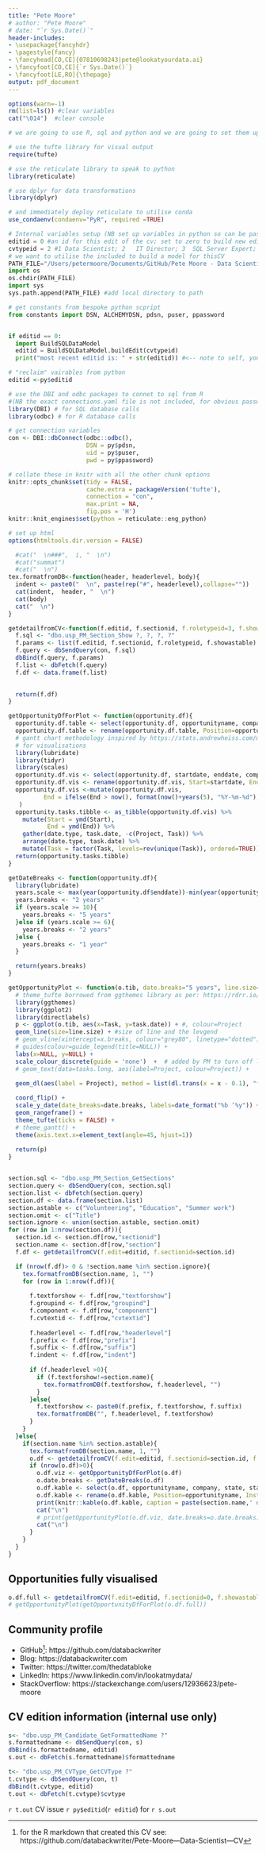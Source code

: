 ```yaml
---
title: "Pete Moore"
# author: "Pete Moore"
# date: "`r Sys.Date()`"
header-includes:
- \usepackage{fancyhdr}
- \pagestyle{fancy}
- \fancyhead[CO,CE]{07810698243|pete@lookatyourdata.ai}
- \fancyfoot[CO,CE]{`r Sys.Date()`}
- \fancyfoot[LE,RO]{\thepage}
output: pdf_document
---
```


```r
options(warn=-1)
rm(list=ls()) #clear variables
cat("\014")  #clear console
```

```r
# we are going to use R, sql and python and we are going to set them up now.

# use the tufte library for visual output
require(tufte)

# use the reticulate library to speak to python
library(reticulate)

# use dplyr for data transformations
library(dplyr)

# and immediately deploy reticulate to utilise conda
use_condaenv(condaenv="PyR", required =TRUE)

```

```python
# Internal variables setup (NB set up variables in python so can be passed to R)
editid = 0 #an id for this edit of the cv; set to zero to build new edition of CV
cvtypeid = 2 #1	Data Scientist; 2	IT Director; 3	SQL Server Expert; 4	Non-executive Director
# we want to utilise the included to build a model for thisCV 
PATH_FILE="/Users/petermoore/Documents/GitHub/Pete Moore - Data Scientist - CV/Python"
import os
os.chdir(PATH_FILE)
import sys
sys.path.append(PATH_FILE) #add local directory to path

# get constants from bespoke python scpript
from constants import DSN, ALCHEMYDSN, pdsn, puser, ppassword


if editid == 0:
  import BuildSQLDataModel
  editid = BuildSQLDataModel.buildEdit(cvtypeid)
  print("most recent editid is: " + str(editid)) #<-- note to self, you are still in python so paste won't work!


```

```r
# "reclaim" vairables from python
editid <-py$editid

# use the DBI and odbc packages to connet to sql from R
#(NB the exact connections.yaml file is not included, for obvious password-related reasons, but I've provided a mock-up in the ODBC folder which you could adapt)
library(DBI) # for SQL database calls
library(odbc) # for R database calls

# get connection variables 
con <- DBI::dbConnect(odbc::odbc(),
                      DSN = py$pdsn,
                      uid = py$puser,
                      pwd = py$ppassword)

# collate these in knitr with all the other chunk options
knitr::opts_chunk$set(tidy = FALSE, 
                      cache.extra = packageVersion('tufte'), 
                      connection = "con", 
                      max.print = NA, 
                      fig.pos = 'H') 
knitr::knit_engines$set(python = reticulate::eng_python)

# set up html
options(htmltools.dir.version = FALSE)


```

```r

  #cat("  \n###",  i, "  \n") 
  #cat("summat")
  #cat("  \n")
tex.formatfromDB<-function(header, headerlevel, body){
  indent <- paste0("  \n", paste(rep("#", headerlevel),collapse=""))
  cat(indent,  header, "  \n") 
  cat(body)
  cat("  \n")
}

getdetailfromCV<-function(f.editid, f.sectionid, f.roletypeid=3, f.showastable =0){
  f.sql <- "dbo.usp_PM_Section_Show ?, ?, ?, ?"
  f.params <- list(f.editid, f.sectionid, f.roletypeid, f.showastable)
  f.query <- dbSendQuery(con, f.sql)
  dbBind(f.query, f.params)
  f.list <- dbFetch(f.query)
  f.df <- data.frame(f.list)

  
  return(f.df)
}

getOpportunityDfForPlot <- function(opportunity.df){
  opportunity.df.table <- select(opportunity.df, opportunityname, company, state, startpoint, endingpoint)
  opportunity.df.table <- rename(opportunity.df.table, Position=opportunityname, Institution=company, Place=state, From=startpoint, To=endingpoint)
  # gantt chart methodology inspired by https://stats.andrewheiss.com/misc/gantt.html
  # for visualisations
  library(lubridate)
  library(tidyr)
  library(scales)
  opportunity.df.vis <- select(opportunity.df, startdate, enddate, company, opportunityname)
  opportunity.df.vis <- rename(opportunity.df.vis, Start=startdate, End=enddate, Project=company, Task=opportunityname)
  opportunity.df.vis <-mutate(opportunity.df.vis,
          End = ifelse(End > now(), format(now()+years(5), "%Y-%m-%d"), format(End, "%Y-%m-%d"))
   )
  opportunity.tasks.tibble <- as_tibble(opportunity.df.vis) %>%
    mutate(Start = ymd(Start),
           End = ymd(End)) %>%
    gather(date.type, task.date, -c(Project, Task)) %>%
    arrange(date.type, task.date) %>%
    mutate(Task = factor(Task, levels=rev(unique(Task)), ordered=TRUE))
  return(opportunity.tasks.tibble)
}

getDateBreaks <- function(opportunity.df){
  library(lubridate)
  years.scale <- max(year(opportunity.df$enddate))-min(year(opportunity.df$enddate)) + 1
  years.breaks <- "2 years"
  if (years.scale >= 10){
    years.breaks <- "5 years"
  }else if (years.scale >= 6){
    years.breaks <- "2 years"
  }else {
    years.breaks <- "1 year"
  }

  return(years.breaks)
}

getOpportunityPlot <- function(o.tib, date.breaks="5 years", line.size=3){
  # theme_tufte borrowed from ggthemes library as per: https://rdrr.io/cran/ggthemes/man/theme_tufte.html
  library(ggthemes)
  library(ggplot2)
  library(directlabels)
  p <- ggplot(o.tib, aes(x=Task, y=task.date)) + #, colour=Project
  geom_line(size=line.size) + #size of line and the levgend
  # geom_vline(xintercept=x.breaks, colour="grey80", linetype="dotted") + 
  # guides(colour=guide_legend(title=NULL)) +
  labs(x=NULL, y=NULL) + 
  scale_colour_discrete(guide = 'none')  +  # added by PM to turn off legend
  # geom_text(data=tasks.long, aes(label=Project, colour=Project)) + 
  
  geom_dl(aes(label = Project), method = list(dl.trans(x = x - 0.1), "first.points", cex = 0.8)) +# added by PM, label charts

  coord_flip() +
  scale_y_date(date_breaks=date.breaks, labels=date_format("%b ‘%y")) + 
  geom_rangeframe() +
  theme_tufte(ticks = FALSE) +
  # theme_gantt() + 
  theme(axis.text.x=element_text(angle=45, hjust=1))
  
  return(p)
}



```

```r
section.sql <- "dbo.usp_PM_Section_GetSections"
section.query <- dbSendQuery(con, section.sql)
section.list <- dbFetch(section.query)
section.df <- data.frame(section.list)
section.astable <- c("Volunteering", "Education", "Summer work")
section.omit <- c("Title")
section.ignore <- union(section.astable, section.omit)
for (row in 1:nrow(section.df)){
  section.id <- section.df[row,"sectionid"]
  section.name <- section.df[row,"section"]
  f.df <- getdetailfromCV(f.edit=editid, f.sectionid=section.id)

  if (nrow(f.df)> 0 & !section.name %in% section.ignore){
    tex.formatfromDB(section.name, 1, "")
    for (row in 1:nrow(f.df)){
  
      f.textforshow <- f.df[row,"textforshow"]
      f.groupind <- f.df[row,"groupind"]
      f.component <- f.df[row,"component"]
      f.cvtextid <- f.df[row,"cvtextid"]
      
      f.headerlevel <- f.df[row,"headerlevel"]
      f.prefix <- f.df[row,"prefix"]
      f.suffix <- f.df[row,"suffix"]
      f.indent <- f.df[row,"indent"]
      
      if (f.headerlevel >0){
        if (f.textforshow!=section.name){
          tex.formatfromDB(f.textforshow, f.headerlevel, "")
        }
      }else{
        f.textforshow <- paste0(f.prefix, f.textforshow, f.suffix)
        tex.formatfromDB("", f.headerlevel, f.textforshow)
      }
    }
  }else{
    if(section.name %in% section.astable){
      tex.formatfromDB(section.name, 1, "")
      o.df <- getdetailfromCV(f.edit=editid, f.sectionid=section.id, f.showastable=1)
      if (nrow(o.df)>0){
        o.df.viz <- getOpportunityDfForPlot(o.df)
        o.date.breaks <- getDateBreaks(o.df)
        o.df.kable <- select(o.df, opportunityname, company, state, startpoint, endingpoint)
        o.df.kable <- rename(o.df.kable, Position=opportunityname, Institution=company, Place=state, From=startpoint, To=endingpoint)
        print(knitr::kable(o.df.kable, caption = paste(section.name,' details')))
        cat("\n")
        # print(getOpportunityPlot(o.df.viz, date.breaks=o.date.breaks))
        cat("\n")
      }
    }
  }
}

```

## Opportunities fully visualised

```r
o.df.full <- getdetailfromCV(f.edit=editid, f.sectionid=0, f.showastable=1)#NB section id zeroed
# getOpportunityPlot(getOpportunityDfForPlot(o.df.full))

```

## Community profile

* GitHub^[for the R markdown that created this CV see: https://github.com/databackwriter/Pete-Moore---Data-Scientist---CV]: https://github.com/databackwriter
* Blog: https://databackwriter.com
* Twitter: https://twitter.com/thedatabloke
* LinkedIn: https://www.linkedin.com/in/lookatmydata/
* StackOverflow: https://stackexchange.com/users/12936623/pete-moore


## CV edition information (internal use only)
```r

s<- "dbo.usp_PM_Candidate_GetFormattedName ?"
s.formattedname <- dbSendQuery(con, s)
dbBind(s.formattedname, editid)
s.out <- dbFetch(s.formattedname)$formattedname

t<- "dbo.usp_PM_CVType_GetCVType ?"
t.cvtype <- dbSendQuery(con, t)
dbBind(t.cvtype, editid)
t.out <- dbFetch(t.cvtype)$cvtype
```
`r t.out` CV issue `r py$editid`(`r editid`) for `r s.out`
